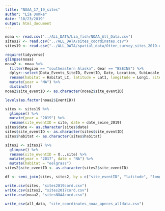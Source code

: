 ```yaml
---
title: "NOAA_17_19_sites"
author: "Lia Domke"
date: "10/23/2019"
output: html_document
---
```


```r
noaa <- read.csv("../ALL_DATA/Lia_fish/NOAA_All_Data.csv")
sites17 <- read.csv("../ALL_DATA/sites_coordinates.csv")
sites19 <- read.csv("../ALL_DATA/spatial_data/Otter_survey_sites_2019.csv")
```

```r
require(tidyverse)
glimpse(noaa)
noaa2 <- noaa %>%
  filter(Region == "southeastern Alaska", Gear == "BSEINE") %>%
  dplyr::select(Data_Events_SiteID, EventID, Date, Location, SubLocale, Habitat_LC, Lat1, Long1) %>%
  rename(habitat = Habitat_LC, latitude = Lat1, longitude = Long1, site_eventID = EventID, date = Date) %>%
  mutate(year = "NA") %>%
  distinct() 
noaa2$site_eventID <- as.character(noaa2$site_eventID)

levels(as.factor(noaa2$EventID))

sites <- sites19 %>%
  glimpse() %>%
  mutate(year = "2019") %>%
  rename(site_eventID = site, date = date_seine_2019)
sites$date <- as.character(sites$date)
sites$site_eventID <- as.character(sites$site_eventID)
sites$habitat <- as.character(sites$habitat)

sites2 <- sites17 %>%
  glimpse() %>%
  rename(site_eventID = X...site) %>%
  mutate(year = "2017", date = "NA") %>%
  mutate(habitat = "eelgrass")
sites2$site_eventID <- as.character(sites2$site_eventID)

df <- semi_join(sites, sites2, by = c("site_eventID", "latitude", "longitude", "habitat", "date", "year"))

write.csv(sites, "sites2019cord.csv")
write.csv(sites2, "sites2017cord.csv")
write.csv(noaa2, "sitesNOAAcord.csv")

write_csv(all_data, "site_coordinates_noaa_apeces_alldata.csv")
```
